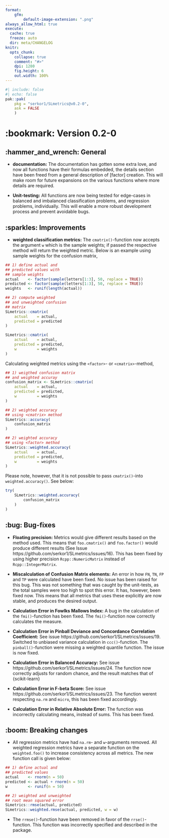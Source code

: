 ```yaml
---
format:
    gfm:
        default-image-extension: ".png"
always_allow_html: true
execute:
  cache: true
  freeze: auto
  dir: meta/CHANGELOG
knitr:
  opts_chunk:
    collapse: true
    comment: "#>"
    dpi: 1280
    fig.height: 6
    out.width: 100%
---
```


```r
#| include: false
#| echo: false
pak::pak(
    pkg = "serkor1/SLmetrics@v0.2-0", 
    ask = FALSE
    )
```

# :bookmark: Version 0.2-0

## :hammer_and_wrench: General

* **documentation:** The documentation has gotten some extra love, and now all functions have their formulas embedded, the details section have been freed from a general description of [factor] creation. This will make room for future expansions on the various functions where more details are required.

* **Unit-testing:** All functions are now being tested for edge-cases in balanced and imbalanced classification problems, and regression problems, individually. This will enable a more robust development process and prevent avoidable bugs.

## :sparkles: Improvements

* **weighted classification metrics:** The `cmatrix()`-function now accepts the argument `w` which is the sample weights; if passed the respective method will return the weighted metric. Below is an example using sample weights for the confusion matrix,

```r
## 1) define actual and 
## predicted values with
## sample weights
actual    <- factor(sample(letters[1:3], 50, replace = TRUE))
predicted <- factor(sample(letters[1:3], 50, replace = TRUE))
weights   <- runif(length(actual))

## 2) compute weighted
## and unweighted confusion
## matrix
SLmetrics::cmatrix(
    actual    = actual,
    predicted = predicted
)

SLmetrics::cmatrix(
    actual    = actual,
    predicted = predicted,
    w         = weights
)
```

Calculating weighted metrics using the `<factor>`- or `<cmatrix>`-method,

```r
## 1) weigthed confusion matrix
## and weighted accuray
confusion_matrix <- SLmetrics::cmatrix(
    actual    = actual,
    predicted = predicted,
    w         = weights
)

## 2) weighted accuracy
## using <cmatrix> method
SLmetrics::accuracy(
    confusion_matrix
)

## 2) weighted accuracy
## using <factor> method
SLmetrics::weighted.accuracy(
    actual    = actual,
    predicted = predicted,
    w         = weights
)
```

Please note, however, that it is not possible to pass `cmatrix()`-into `weighted.accuracy()`. See below:

```r
try(
    SLmetrics::weighted.accuracy(
        confusion_matrix
    )
)
```

## :bug: Bug-fixes

* **Floating precision:** Metrics would give different results based on the method used. This means that `foo.cmatrix()` and `foo.factor()` would produce different results (See Issue https://github.com/serkor1/SLmetrics/issues/16). This has been fixed by using higher precision `Rcpp::NumericMatrix` instead of `Rcpp::IntegerMatrix`.

* **Miscalculation of Confusion Matrix elements:** An error in how `FN`, `TN`, `FP` and `TP` were calculated have been fixed. No issue has been raised for this bug. This was not something that was caught by the unit-tests, as the total samples were too high to spot this error. It has, however, been fixed now. This means that all metrics that uses these explicitly are now stable, and produces the desired output.

* **Calculation Error in Fowlks Mallows Index:** A bug in the calculation of the `fmi()`-function has been fixed. The `fmi()`-function now correctly calculates the measure.

* **Calculation Error in Pinball Deviance and Concordance Correlation Coefficient:** See issue https://github.com/serkor1/SLmetrics/issues/19. Switched to unbiased variance calculation in `ccc()`-function. The `pinball()`-function were missing a weighted quantile function. The issue is now fixed.

* **Calculation Error in Balanced Accuracy:** See issue https://github.com/serkor1/SLmetrics/issues/24. The function now correctly adjusts for random chance, and the result matches that of {scikit-learn}

* **Calculation Error in F-beta Score:** See issue https://github.com/serkor1/SLmetrics/issues/23. The function werent respecting `na.rm` and `micro`, this has been fixed accordingly.

* **Calculation Error in Relative Absolute Error:** The function was incorrectly calculating means, instead of sums. This has been fixed.

## :boom: Breaking changes

* All regression metrics have had `na.rm`- and `w`-arguments removed. All  weighted regression metrics have a separate function on the `weighted.foo()` to increase consistency across all metrics. The new function call is given below:

```r
## 1) define actual and
## predicted values
actual    <- rnorm(n = 50)
predicted <- actual + rnorm(n = 50)
w         <- runif(n = 50)

## 2) weighted and unweighted
## root mean squared error
SLmetrics::rmse(actual, predicted)
SLmetrics::weighted.rmse(actual, predicted, w = w)
```

* The `rrmse()`-function have been removed in favor of the `rrse()`-function. This function was incorrectly specified and described in the package.